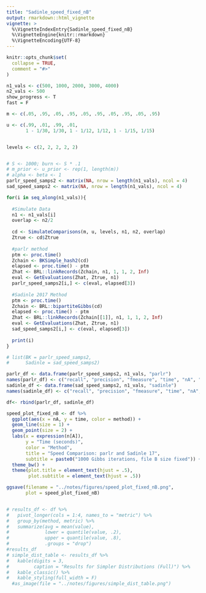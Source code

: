 ```yaml
---
title: "Sadinle_speed_fixed_nB"
output: rmarkdown::html_vignette
vignette: >
  %\VignetteIndexEntry{Sadinle_speed_fixed_nB}
  %\VignetteEngine{knitr::rmarkdown}
  %\VignetteEncoding{UTF-8}
---
```


```r
knitr::opts_chunk$set(
  collapse = TRUE,
  comment = "#>"
)
```



```r

n1_vals <- c(500, 1000, 2000, 3000, 4000)
n2_vals <- 500
show_progress <- T
fast = F

m <- c(.05, .95, .05, .95, .05, .95, .05, .95, .05, .95)

u <- c(.99, .01, .99, .01, 
       1 - 1/30, 1/30, 1 - 1/12, 1/12, 1 - 1/15, 1/15)


levels <- c(2, 2, 2, 2, 2)


# S <- 1000; burn <- S * .1
# m_prior <- u_prior <- rep(1, length(m))
# alpha <- beta <- 1
parlr_speed_samps2 <- matrix(NA, nrow = length(n1_vals), ncol = 4)
sad_speed_samps2 <- matrix(NA, nrow = length(n1_vals), ncol = 4)

for(i in seq_along(n1_vals)){
  
  #Simulate Data
  n1 <- n1_vals[i]
  overlap <- n2/2
  
  cd <- SimulateComparisons(m, u, levels, n1, n2, overlap)
  Ztrue <- cd$Ztrue
  
  #parlr method
  ptm <- proc.time()
  Zchain <- BKSimple_hash2(cd)
  elapsed <- proc.time() - ptm
  Zhat <- BRL::linkRecords(Zchain, n1, 1, 1, 2, Inf)
  eval <- GetEvaluations(Zhat, Ztrue, n1)
  parlr_speed_samps2[i,] <- c(eval, elapsed[3])
  
  #Sadinle 2017 Method
  ptm <- proc.time()
  Zchain <- BRL::bipartiteGibbs(cd)
  elapsed <- proc.time() - ptm
  Zhat <- BRL::linkRecords(Zchain[[1]], n1, 1, 1, 2, Inf)
  eval <- GetEvaluations(Zhat, Ztrue, n1)
  sad_speed_samps2[i,] <- c(eval, elapsed[3])
  
  print(i)
}

# list(BK = parlr_speed_samps2,
#      Sadinle = sad_speed_samps2)
```

```r



parlr_df <- data.frame(parlr_speed_samps2, n1_vals, "parlr")
names(parlr_df) <- c("recall", "precision", "fmeasure", "time", "nA", "method")
sadinle_df <- data.frame(sad_speed_samps2, n1_vals, "sadinle")
names(sadinle_df) <- c("recall", "precision", "fmeasure", "time", "nA",  "method")

df<- rbind(parlr_df, sadinle_df)

speed_plot_fixed_nB <- df %>% 
  ggplot(aes(x = nA, y = time, color = method)) +
  geom_line(size = 1) +
  geom_point(size = 2) + 
  labs(x = expression(n[A]),
       y = "Time (seconds)",
       color = "Method", 
       title = "Speed Comparison: parlr and Sadinle 17",
       subtitle = paste0("1000 Gibbs iterations, file B size fixed")) +
  theme_bw() +
  theme(plot.title = element_text(hjust = .5),
        plot.subtitle = element_text(hjust = .5))

ggsave(filename = "../notes/figures/speed_plot_fixed_nB.png",
       plot = speed_plot_fixed_nB)


# results_df <- df %>% 
#   pivot_longer(cols = 1:4, names_to = "metric") %>% 
#   group_by(method, metric) %>% 
#   summarize(avg = mean(value),
#             lower = quantile(value, .2),
#             upper = quantile(value, .8),
#             .groups = "drop")
#results_df
# simple_dist_table <- results_df %>%
#   kable(digits = 3,
#         caption = "Results for Simpler Distributions (Full)") %>%
#   kable_classic() %>%
#   kable_styling(full_width = F)
  #as_image(file = "../notes/figures/simple_dist_table.png")
```
